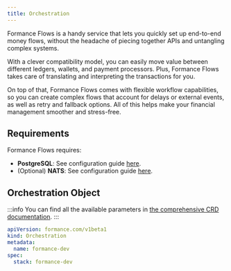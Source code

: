 ```yaml
---
title: Orchestration
---
```


<EE />
Formance Flows is a handy service that lets you quickly set up end-to-end money flows, without the headache of piecing together APIs and untangling complex systems.

With a clever compatibility model, you can easily move value between different ledgers, wallets, and payment processors. Plus, Formance Flows takes care of translating and interpreting the transactions for you.

On top of that, Formance Flows comes with flexible workflow capabilities, so you can create complex flows that account for delays or external events, as well as retry and fallback options. All of this helps make your financial management smoother and stress-free.


## Requirements

Formance Flows requires:
- **PostgreSQL**: See configuration guide [here](/next/operator/infra/postgres).
- (Optional) **NATS**: See configuration guide [here](/next/operator/infra/nats).
<Temporal />

## Orchestration Object

:::info
You can find all the available parameters in [the comprehensive CRD documentation](/next/operator/crd#gateway).
:::

```yaml
apiVersion: formance.com/v1beta1
kind: Orchestration
metadata:
  name: formance-dev
spec:
  stack: formance-dev
```
